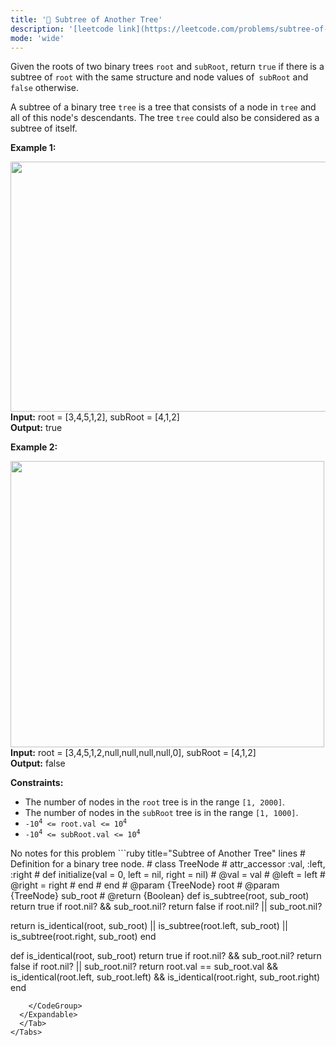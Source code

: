```yaml
---
title: '🧩 Subtree of Another Tree'
description: '[leetcode link](https://leetcode.com/problems/subtree-of-another-tree/description/)'
mode: 'wide'
---
```

<Tabs>
  <Tab title="Question" icon="circle-question" iconType="regular">
    <Card>
      <p>Given the roots of two binary trees <code>root</code> and <code>subRoot</code>, return <code>true</code> if there is a subtree of <code>root</code> with the same structure and node values of<code> subRoot</code> and <code>false</code> otherwise.</p>  <p>A subtree of a binary tree <code>tree</code> is a tree that consists of a node in <code>tree</code> and all of this node&#39;s descendants. The tree <code>tree</code> could also be considered as a subtree of itself.</p>   <p><strong class="example">Example 1:</strong></p> <img alt="" src="https://assets.leetcode.com/uploads/2021/04/28/subtree1-tree.jpg" style="width: 532px; height: 400px;" />  <strong>Input:</strong> root = [3,4,5,1,2], subRoot = [4,1,2] <br/> <strong>Output:</strong> true   <p><strong class="example">Example 2:</strong></p> <img alt="" src="https://assets.leetcode.com/uploads/2021/04/28/subtree2-tree.jpg" style="width: 502px; height: 458px;" />  <strong>Input:</strong> root = [3,4,5,1,2,null,null,null,null,0], subRoot = [4,1,2] <br/> <strong>Output:</strong> false    <p><strong>Constraints:</strong></p>  <ul>  <li>The number of nodes in the <code>root</code> tree is in the range <code>[1, 2000]</code>.</li>  <li>The number of nodes in the <code>subRoot</code> tree is in the range <code>[1, 1000]</code>.</li>  <li><code>-10<sup>4</sup> &lt;= root.val &lt;= 10<sup>4</sup></code></li>  <li><code>-10<sup>4</sup> &lt;= subRoot.val &lt;= 10<sup>4</sup></code></li> </ul> 
    </Card>
  </Tab>
  <Tab title="Solution" icon="lightbulb" iconType="regular" >
    <Card>
      No notes for this problem
    </Card>
  <Expandable title="code">
    <CodeGroup dropdown>
```ruby title="Subtree of Another Tree" lines
# Definition for a binary tree node.
# class TreeNode
#     attr_accessor :val, :left, :right
#     def initialize(val = 0, left = nil, right = nil)
#         @val = val
#         @left = left
#         @right = right
#     end
# end
# @param {TreeNode} root
# @param {TreeNode} sub_root
# @return {Boolean}
def is_subtree(root, sub_root)
  return true if root.nil? && sub_root.nil?
  return false if root.nil? || sub_root.nil?

  return is_identical(root, sub_root) || is_subtree(root.left, sub_root) || is_subtree(root.right, sub_root)
end

def is_identical(root, sub_root)
  return true if root.nil? && sub_root.nil?
  return false if root.nil? || sub_root.nil?
  return root.val == sub_root.val && is_identical(root.left, sub_root.left) && is_identical(root.right, sub_root.right)
end
```
    </CodeGroup>
  </Expandable>
  </Tab>
</Tabs>